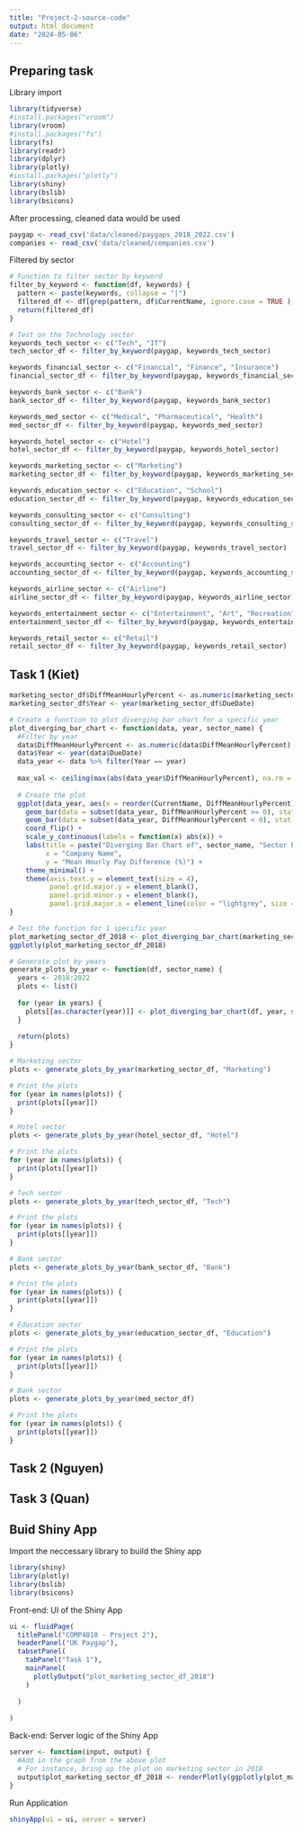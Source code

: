 ```yaml
---
title: "Project-2-source-code"
output: html_document
date: "2024-05-06"
---
```


## Preparing task
Library import
```r
library(tidyverse)
#install.packages("vroom")
library(vroom)
#install.packages("fs")
library(fs)
library(readr)
library(dplyr)
library(plotly)
#install.packages("plotly")
library(shiny)
library(bslib)
library(bsicons)

```

After processing, cleaned data would be used
```r
paygap <- read_csv('data/cleaned/paygaps_2018_2022.csv')
companies <- read_csv('data/cleaned/companies.csv')
```
Filtered by sector
```r
# Function to filter sector by keyword
filter_by_keyword <- function(df, keywords) {
  pattern <- paste(keywords, collapse = "|")
  filtered_df <- df[grep(pattern, df$CurrentName, ignore.case = TRUE ),]
  return(filtered_df)
}
```

```r
# Test on the Technology sector
keywords_tech_sector <- c("Tech", "IT") 
tech_sector_df <- filter_by_keyword(paygap, keywords_tech_sector)
```

```r
keywords_financial_sector <- c("Financial", "Finance", "Insurance")
financial_sector_df <- filter_by_keyword(paygap, keywords_financial_sector)
```

```r
keywords_bank_sector <- c("Bank")
bank_sector_df <- filter_by_keyword(paygap, keywords_bank_sector)
```

```r
keywords_med_sector <- c("Medical", "Pharmaceutical", "Health")
med_sector_df <- filter_by_keyword(paygap, keywords_med_sector)
```

```r
keywords_hotel_sector <- c("Hotel")
hotel_sector_df <- filter_by_keyword(paygap, keywords_hotel_sector)
```

```r
keywords_marketing_sector <- c("Marketing")
marketing_sector_df <- filter_by_keyword(paygap, keywords_marketing_sector)
```

```r
keywords_education_sector <- c("Education", "School")
education_sector_df <- filter_by_keyword(paygap, keywords_education_sector)
```

```r
keywords_consulting_sector <- c("Consulting")
consulting_sector_df <- filter_by_keyword(paygap, keywords_consulting_sector)
```

```r
keywords_travel_sector <- c("Travel")
travel_sector_df <- filter_by_keyword(paygap, keywords_travel_sector)
```

```r
keywords_accounting_sector <- c("Accounting")
accounting_sector_df <- filter_by_keyword(paygap, keywords_accounting_sector)
```

```r
keywords_airline_sector <- c("Airline")
airline_sector_df <- filter_by_keyword(paygap, keywords_airline_sector)
```

```r
keywords_entertainment_sector <- c("Entertainment", "Art", "Recreation")
entertainment_sector_df <- filter_by_keyword(paygap, keywords_entertainment_sector)
```

```r
keywords_retail_sector <- c("Retail")
retail_sector_df <- filter_by_keyword(paygap, keywords_retail_sector)
```

## Task 1 (Kiet)
```r
marketing_sector_df$DiffMeanHourlyPercent <- as.numeric(marketing_sector_df$DiffMeanHourlyPercent)
marketing_sector_df$Year <- year(marketing_sector_df$DueDate)

```

```r
# Create a function to plot diverging bar chart for a specific year
plot_diverging_bar_chart <- function(data, year, sector_name) {
  #Filter by year
  data$DiffMeanHourlyPercent <- as.numeric(data$DiffMeanHourlyPercent)
  data$Year <- year(data$DueDate)
  data_year <- data %>% filter(Year == year)
  
  max_val <- ceiling(max(abs(data_year$DiffMeanHourlyPercent), na.rm = TRUE))
  
  # Create the plot
  ggplot(data_year, aes(x = reorder(CurrentName, DiffMeanHourlyPercent), y = DiffMeanHourlyPercent)) +
    geom_bar(data = subset(data_year, DiffMeanHourlyPercent >= 0), stat = "identity", aes(y = DiffMeanHourlyPercent), fill = "orange") +
    geom_bar(data = subset(data_year, DiffMeanHourlyPercent < 0), stat = "identity", fill = "lightblue") +
    coord_flip() +
    scale_y_continuous(labels = function(x) abs(x)) +
    labs(title = paste("Diverging Bar Chart of", sector_name, "Sector Pay Gaps in", year),
         x = "Company Name",
         y = "Mean Hourly Pay Difference (%)") +
    theme_minimal() +
    theme(axis.text.y = element_text(size = 4),
          panel.grid.major.y = element_blank(),
          panel.grid.minor.y = element_blank(),
          panel.grid.major.x = element_line(color = "lightgrey", size = 0.5))
}
```

```r
# Test the function for 1 specific year
plot_marketing_sector_df_2018 <- plot_diverging_bar_chart(marketing_sector_df, 2019, "Marketing")
ggplotly(plot_marketing_sector_df_2018)
```


```r
# Generate plot by years
generate_plots_by_year <- function(df, sector_name) {
  years <- 2018:2022
  plots <- list()
  
  for (year in years) {
    plots[[as.character(year)]] <- plot_diverging_bar_chart(df, year, sector_name)
  }
  
  return(plots)
}

```

```r
# Marketing sector
plots <- generate_plots_by_year(marketing_sector_df, "Marketing")

# Print the plots
for (year in names(plots)) {
  print(plots[[year]])
}

```

```r
# Hotel sector
plots <- generate_plots_by_year(hotel_sector_df, "Hotel")

# Print the plots
for (year in names(plots)) {
  print(plots[[year]])
}
```
```r
# Tech sector
plots <- generate_plots_by_year(tech_sector_df, "Tech")

# Print the plots
for (year in names(plots)) {
  print(plots[[year]])
}
```

```r
# Bank sector
plots <- generate_plots_by_year(bank_sector_df, "Bank")

# Print the plots
for (year in names(plots)) {
  print(plots[[year]])
}
```
```r
# Education sector
plots <- generate_plots_by_year(education_sector_df, "Education")

# Print the plots
for (year in names(plots)) {
  print(plots[[year]])
}
```
```r
# Bank sector
plots <- generate_plots_by_year(med_sector_df)

# Print the plots
for (year in names(plots)) {
  print(plots[[year]])
}
```
## Task 2 (Nguyen)

## Task 3 (Quan)

## Buid Shiny App

Import the neccessary library to build the Shiny app
```r
library(shiny)
library(plotly)
library(bslib)
library(bsicons)
```

Front-end: UI of the Shiny App
```r

ui <- fluidPage(
  titlePanel("COMP4010 - Project 2"),
  headerPanel("UK Paygap"),
  tabsetPanel(
    tabPanel("Task 1"),
    mainPanel(
      plotlyOutput("plot_marketing_sector_df_2018")
    )
    
  )
  
)

```

Back-end: Server logic of the Shiny App
```r
server <- function(input, output) {
  #Add in the graph from the above plot
  # For instance, bring up the plot on marketing sector in 2018
  output$plot_marketing_sector_df_2018 <- renderPlotly(ggplotly(plot_marketing_sector_df_2018))
}


```

Run Application
```r
shinyApp(ui = ui, server = server)
```
